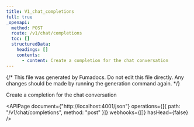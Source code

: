 ```yaml
---
title: V1_chat_completions
full: true
_openapi:
  method: POST
  route: /v1/chat/completions
  toc: []
  structuredData:
    headings: []
    contents:
      - content: Create a completion for the chat conversation
---
```


{/* This file was generated by Fumadocs. Do not edit this file directly. Any changes should be made by running the generation command again. */}

Create a completion for the chat conversation

<APIPage
	document={"http://localhost:4001/json"}
	operations={[{ path: "/v1/chat/completions", method: "post" }]}
	webhooks={[]}
	hasHead={false}
/>
